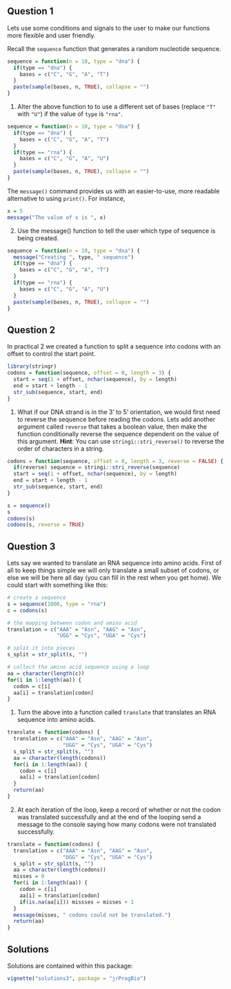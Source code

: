 ## Question 1

Lets use some conditions and signals to the user to make our functions more flexible and user friendly. 

Recall the `sequence` function that generates a random nucleotide sequence.

```r
sequence = function(n = 10, type = "dna") {
  if(type == "dna") {
    bases = c("C", "G", "A", "T")
  }
  paste(sample(bases, n, TRUE), collapse = "")
}
```

1. Alter the above function to to use a different set of bases (replace `"T"` with `"U"`) if the value of `type` is `"rna"`.

```r
sequence = function(n = 10, type = "dna") {
  if(type == "dna") {
    bases = c("C", "G", "A", "T")
  }
  if(type == "rna") {
    bases = c("C", "G", "A", "U")
  }
  paste(sample(bases, n, TRUE), collapse = "")
}
```

The `message()` command provides us with an easier-to-use, more readable alternative to using `print()`. For instance, 

```r
x = 5
message("The value of x is ", x)
```

2. Use the message() function to tell the user which type of sequence is being created.

```r
sequence = function(n = 10, type = "dna") {
  message("Creating ", type, " sequence")
  if(type == "dna") {
    bases = c("C", "G", "A", "T")
  }
  if(type == "rna") {
    bases = c("C", "G", "A", "U")
  }
  paste(sample(bases, n, TRUE), collapse = "")
}
```


## Question 2

In practical 2 we created a function to split a sequence into codons with an offset to control the start point.

```r
library(stringr)
codons = function(sequence, offset = 0, length = 3) {
  start = seq(1 + offset, nchar(sequence), by = length)
  end = start + length - 1
  str_sub(sequence, start, end)
}
```

1. What if our DNA strand is in the 3' to 5' orientation, we would first need to reverse the sequence before reading the codons. Lets add another argument called `reverse` that takes a boolean value, then make the function conditionally reverse the sequence dependent on the value of this argument. __Hint__: You can use `stringi::stri_reverse()` to reverse the order of characters in a string. 

```r
codons = function(sequence, offset = 0, length = 3, reverse = FALSE) {
  if(reverse) sequence = stringi::stri_reverse(sequence)
  start = seq(1 + offset, nchar(sequence), by = length)
  end = start + length - 1
  str_sub(sequence, start, end)
}

s = sequence()
s
codons(s)
codons(s, reverse = TRUE)
```


## Question 3

Lets say we wanted to translate an RNA sequence into amino acids. First of all to keep things simple we will only translate a small subset of codons, or else we will be here all day (you can fill in the rest when you get home). We could start with something like this:

```r
# create a sequence
s = sequence(1000, type = "rna")
c = codons(s)

# the mapping between codon and amino acid
translation = c("AAA" = "Asn", "AAG" = "Asn", 
                "UGG" = "Cys", "UGA" = "Cys")

# split it into pieces
s_split = str_split(s, "")

# collect the amino acid sequence using a loop
aa = character(length(c))
for(i in 1:length(aa)) {
  codon = c[i]
  aa[i] = translation[codon]
}
```

1. Turn the above into a function called `translate` that translates an RNA sequence into amino acids.

```r
translate = function(codons) {
  translation = c("AAA" = "Asn", "AAG" = "Asn", 
                  "UGG" = "Cys", "UGA" = "Cys")
  s_split = str_split(s, "")
  aa = character(length(codons))
  for(i in 1:length(aa)) {
    codon = c[i]
    aa[i] = translation[codon]
  }
  return(aa)
}
```

2. At each iteration of the loop, keep a record of whether or not the codon was translated successfully and at the end of the looping send a message to the console saying how many codons were not translated successfully.

```r
translate = function(codons) {
  translation = c("AAA" = "Asn", "AAG" = "Asn", 
                  "UGG" = "Cys", "UGA" = "Cys")
  s_split = str_split(s, "")
  aa = character(length(codons))
  misses = 0
  for(i in 1:length(aa)) {
    codon = c[i]
    aa[i] = translation[codon]
    if(is.na(aa[i])) missses = misses + 1
  }
  message(misses, " codons could not be translated.")
  return(aa)
}
```
    
## Solutions

Solutions are contained within this package:
```r
vignette("solutions3", package = "jrProgBio")
```
